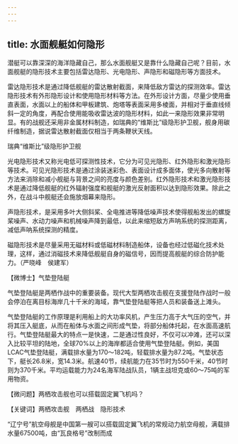 ```yaml
---
---
---
```

title: 水面舰艇如何隐形
---




潜艇可以靠深深的海洋隐藏自己，那么水面舰艇又是靠什么隐藏自己呢？目前，水面舰艇的隐形技术主要包括雷达隐形、光电隐形、声隐形和磁隐形等方面技术。

雷达隐形技术是通过降低舰艇的雷达散射截面，来降低敌方雷达的探测效率。雷达隐形技术有外形隐形设计和使用隐形材料等方法。在外形设计方面，尽量少使用垂直表面，水面以上的船体和甲板建筑、炮塔等表面采用多棱面，并相对于垂直线倾斜一定的角度，再配合使用能吸收雷达波的隐形材料，如此一来隐形效果非常明显。有的战舰还采用非金属材料制造，如瑞典的“维斯比”级隐形护卫舰，舰身用碳纤维制造，据说雷达散射截面仅相当于两条鞭状天线。

瑞典“维斯比”级隐形护卫舰



光电隐形技术又称光电低可探测性技术，它分为可见光隐形、红外隐形和激光隐形等技术。可见光隐形技术是通过涂装迷彩色、表面设计成多面体，使光多向散射等方法来消除和减小舰艇与背景之间的亮度与颜色差别。红外隐形技术和激光隐形技术是通过降低舰艇的红外辐射强度和舰艇的激光反射面积以达到隐形效果。除此之外，在战斗中舰艇还会施放烟幕来隐形。

声隐形技术，是采用多叶大侧斜桨、全电推进等降低噪声技术使得舰船发出的螺旋桨噪声、水动力噪声和机械噪声降到最低，以此来缩短敌方声呐系统的探测距离，减低声呐系统探测的精度。

磁隐形技术是尽量采用无磁材料或低磁材料制造船体，设备也经过低磁化技术处理，这样，通过消磁技术来降低舰艇自身的磁信号，因而提高舰艇的综合防护能力。（严晓峰　侯建军）





【微博士】气垫登陆艇



气垫登陆艇是两栖作战中的重要装备。现代大型两栖攻击舰在支援登陆作战时一般会停泊在离目标海岸几十千米的海域，靠气垫登陆艇等把人员和装备送上滩头。

气垫登陆艇的工作原理是利用船上的大功率风机，产生压力高于大气压的空气，并将其压入艇底，从而在船体与水面之间形成气垫，将部分船体托起，在水面高速航行。气垫登陆艇最大的特点一是快速，二是通过性良好，不仅可以冲滩，还可以深入比较平坦的陆地，全球70%以上的海岸都适合使用气垫登陆艇。例如，美国LCAC气垫登陆艇，满载排水量为170～182吨，轻载排水量为87.2吨。气垫状态下，艇长26.8米，宽14.3米。航速40节，续航能力在35节时为550千米，40节时则为370千米。平均运载能力为24名海军陆战队员，1辆主战坦克或60～75吨的军用物资。

【微问题】两栖攻击舰也可以搭载固定翼飞机吗？

【关键词】两栖攻击舰　两栖战　隐形技术





“辽宁号”航空母舰是中国第一艘可以搭载固定翼飞机的常规动力航空母舰，满载排水量67500吨，由“瓦良格号”改制而成